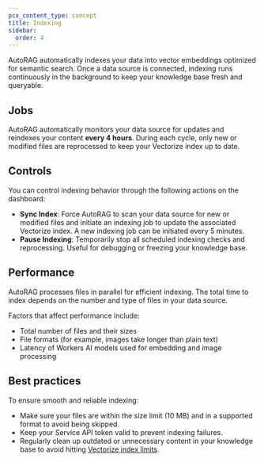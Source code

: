 ```yaml
---
pcx_content_type: concept
title: Indexing
sidebar:
  order: 4
---
```


AutoRAG automatically indexes your data into vector embeddings optimized for semantic search. Once a data source is connected, indexing runs continuously in the background to keep your knowledge base fresh and queryable.

## Jobs

AutoRAG automatically monitors your data source for updates and reindexes your content **every 4 hours**. During each cycle, only new or modified files are reprocessed to keep your Vectorize index up to date.

## Controls

You can control indexing behavior through the following actions on the dashboard:

- **Sync Index**: Force AutoRAG to scan your data source for new or modified files and initiate an indexing job to update the associated Vectorize index. A new indexing job can be initiated every 5 minutes.
- **Pause Indexing**: Temporarily stop all scheduled indexing checks and reprocessing. Useful for debugging or freezing your knowledge base.

## Performance

AutoRAG processes files in parallel for efficient indexing. The total time to index depends on the number and type of files in your data source.

Factors that affect performance include:

- Total number of files and their sizes
- File formats (for example, images take longer than plain text)
- Latency of Workers AI models used for embedding and image processing

## Best practices

To ensure smooth and reliable indexing:

- Make sure your files are within the size limit (10 MB) and in a supported format to avoid being skipped.
- Keep your Service API token valid to prevent indexing failures.
- Regularly clean up outdated or unnecessary content in your knowledge base to avoid hitting [Vectorize index limits](/vectorize/platform/limits/).
